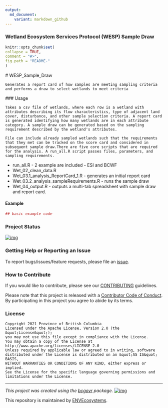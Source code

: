 ```yaml
---
output:
  md_document:
    variant: markdown_github
---
```


### Wetland Ecosystem Services Protocol (WESP) Sample Draw

  
  ```r
knitr::opts_chunk$set(
  collapse = TRUE,
  comment = "#>",
  fig.path = "README-"
)
```

<!-- Add a project state badge
See https://github.com/BCDevExchange/Our-Project-Docs/blob/master/discussion/projectstates.md
If you have bcgovr installed and you use RStudio, click the 'Insert BCDevex Badge' Addin. -->
  
  # WESP_Sample_Draw
    
    Generates a report card of how samples are meeting sampling criteria and performs a draw to select wetlands to meet criteria
    

  ### Usage
  
    Takes a csv file of wetlands, where each row is a wetland with attributes describing its flow characteristics, type of adjacent land cover, disturbance, and other sample selection criteria. A report card is generated identifying how many wetlands are in each attribute category. A sample draw can be generated based on the sampling requirement described by the wetland's attributes.
    
    File can include already sampled wetlands such that the requirements that they met can be tracked on the score card and considered in subsequent sample draw.There are five core scripts that are required for the analysis. A run_all.R script passes files, parameters, and sampling requirements.

- run_all.R - 2 example are included - ESI and BCWF
- Wet_02_clean_data.R
- Wet_03.1_analysis_ReportCard_1.R - generates an initial report card
- Wet_03.2_analysis_sampleRequirements.R - runs the sample draw
- Wet_04_output.R - outputs a multi-tab spreadsheet with sample draw and report card.

#### Example

  ```r
## basic example code
```

### Project Status
[![img](https://img.shields.io/badge/Lifecycle-Maturing-007EC6)](https://github.com/bcgov/repomountie/blob/master/doc/lifecycle-badges.md)

### Getting Help or Reporting an Issue

To report bugs/issues/feature requests, please file an [issue](https://github.com/bcgov/WESP_Sample_Draw/issues/).

### How to Contribute

If you would like to contribute, please see our [CONTRIBUTING](CONTRIBUTING.md) guidelines.

Please note that this project is released with a [Contributor Code of Conduct](CODE_OF_CONDUCT.md). By participating in this project you agree to abide by its terms.

### License

```
Copyright 2021 Province of British Columbia
Licensed under the Apache License, Version 2.0 (the &quot;License&quot;);
you may not use this file except in compliance with the License.
You may obtain a copy of the License at
http://www.apache.org/licenses/LICENSE-2.0
Unless required by applicable law or agreed to in writing, software distributed under the License is distributed on an &quot;AS IS&quot; BASIS,
WITHOUT WARRANTIES OR CONDITIONS OF ANY KIND, either express or implied.
See the License for the specific language governing permissions and limitations under the License.
```

---
  *This project was created using the [bcgovr](https://github.com/bcgov/bcgovr) package.* 
[![img](https://img.shields.io/badge/Lifecycle-Maturing-007EC6)](https://github.com/bcgov/repomountie/blob/master/doc/lifecycle-badges.md)

This repository is maintained by [ENVEcosystems](https://github.com/orgs/bcgov/teams/envecosystems/members). 

